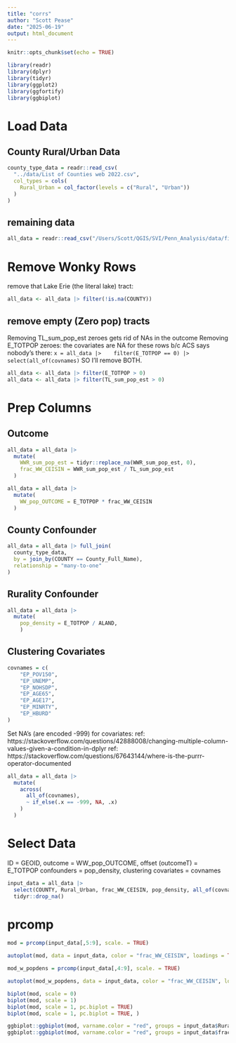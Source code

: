 ```yaml
---
title: "corrs"
author: "Scott Pease"
date: "2025-06-19"
output: html_document
---
```


```r
knitr::opts_chunk$set(echo = TRUE)
```

```r
library(readr)
library(dplyr)
library(tidyr)
library(ggplot2)
library(ggfortify)
library(ggbiplot)
```

# Load Data
## County Rural/Urban Data
```r
county_type_data = readr::read_csv(
  "../data/List of Counties web 2022.csv", 
  col_types = cols(
    Rural_Urban = col_factor(levels = c("Rural", "Urban"))
  )
)
```

## remaining data
```r
all_data = readr::read_csv("/Users/Scott/QGIS/SVI/Penn_Analysis/data/final_output.csv")
```

# Remove Wonky Rows
remove that Lake Erie (the literal lake) tract:
```r
all_data <- all_data |> filter(!is.na(COUNTY))
```

## remove empty (Zero pop) tracts
Removing TL_sum_pop_est zeroes gets rid of NAs in the outcome
Removing E_TOTPOP zeroes: the covariates are NA for these rows
b/c ACS says nobody's there:
`x = all_data |> 
  filter(E_TOTPOP == 0) |> 
  select(all_of(covnames)
`
SO I'll remove BOTH.
```r
all_data <- all_data |> filter(E_TOTPOP > 0)
all_data <- all_data |> filter(TL_sum_pop_est > 0)
```


# Prep Columns
## Outcome
```r
all_data = all_data |> 
  mutate(
    WWR_sum_pop_est = tidyr::replace_na(WWR_sum_pop_est, 0),
    frac_WW_CEISIN = WWR_sum_pop_est / TL_sum_pop_est
  )
```

```r
all_data = all_data |> 
  mutate(
    WW_pop_OUTCOME = E_TOTPOP * frac_WW_CEISIN
  )
```


## County Confounder
```r
all_data = all_data |> full_join(
  county_type_data,
  by = join_by(COUNTY == County_Full_Name),
  relationship = "many-to-one"
)
```

## Rurality Confounder
```r
all_data = all_data |> 
  mutate(
    pop_density = E_TOTPOP / ALAND,
    )
```

## Clustering Covariates
```r
covnames = c(
    "EP_POV150", 
    "EP_UNEMP",
    "EP_NOHSDP",
    "EP_AGE65",
    "EP_AGE17",
    "EP_MINRTY",
    "EP_HBURD"
)
```

Set NA's (are encoded -999) for covariates:
ref: https://stackoverflow.com/questions/42888008/changing-multiple-column-values-given-a-condition-in-dplyr
ref: https://stackoverflow.com/questions/67643144/where-is-the-purrr-operator-documented
```r
all_data = all_data |> 
  mutate(
    across(
      all_of(covnames),
      ~ if_else(.x == -999, NA, .x)
    )
  )
```

# Select Data
ID = GEOID,
outcome = WW_pop_OUTCOME,
offset (outcomeT) = E_TOTPOP
confounders = pop_density,
clustering covariates = covnames
```r
input_data = all_data |> 
  select(COUNTY, Rural_Urban, frac_WW_CEISIN, pop_density, all_of(covnames)) |> 
  tidyr::drop_na()
```

# prcomp
```r
mod = prcomp(input_data[,5:9], scale. = TRUE)
```

```r
autoplot(mod, data = input_data, color = "frac_WW_CEISIN", loadings = TRUE, loadings.label = TRUE)
```

```r
mod_w_popdens = prcomp(input_data[,4:9], scale. = TRUE)
```

```r
autoplot(mod_w_popdens, data = input_data, color = "frac_WW_CEISIN", loadings = TRUE, loadings.label = TRUE, )
```

```r
biplot(mod, scale = 0)
biplot(mod, scale = 1)
biplot(mod, scale = 1, pc.biplot = TRUE)
biplot(mod, scale = 1, pc.biplot = TRUE, )
```

```r
ggbiplot::ggbiplot(mod, varname.color = "red", groups = input_data$Rural_Urban, ellipse = TRUE, point.size = 0.25)
ggbiplot::ggbiplot(mod, varname.color = "red", groups = input_data$frac_WW_CEISIN, point.size = 0.25, alpha = 0.75) + scale_colour_gradient(low = "yellow", high = "red") + guides(color=guide_colorbar(title="Prop Well Water Users"))
```

